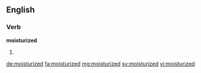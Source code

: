 ==English==

===Verb===
'''moisturized'''

# {{past of|moisturize}}

[[de:moisturized]]
[[fa:moisturized]]
[[mg:moisturized]]
[[sv:moisturized]]
[[vi:moisturized]]
